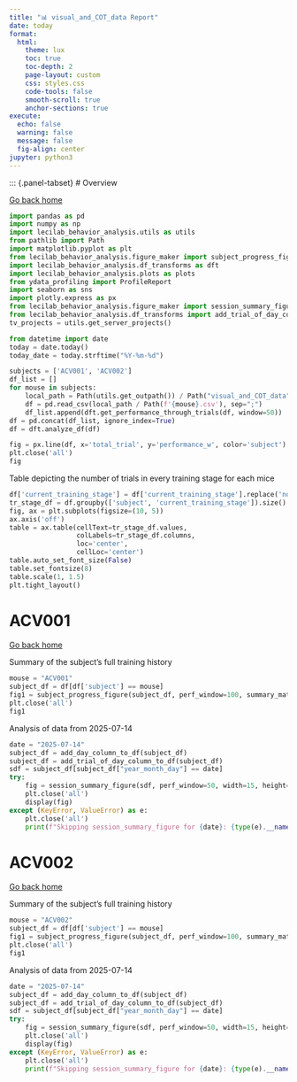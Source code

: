 ```yaml
---
title: "📊 visual_and_COT_data Report"
date: today
format:
  html:
    theme: lux
    toc: true
    toc-depth: 2
    page-layout: custom
    css: styles.css
    code-tools: false
    smooth-scroll: true
    anchor-sections: true
execute:
  echo: false
  warning: false
  message: false
  fig-align: center
jupyter: python3
---
```

::: {.panel-tabset}
# Overview

[Go back home](docs/index.html)

```python
import pandas as pd
import numpy as np
import lecilab_behavior_analysis.utils as utils
from pathlib import Path
import matplotlib.pyplot as plt
from lecilab_behavior_analysis.figure_maker import subject_progress_figure
import lecilab_behavior_analysis.df_transforms as dft
import lecilab_behavior_analysis.plots as plots
from ydata_profiling import ProfileReport
import seaborn as sns
import plotly.express as px
from lecilab_behavior_analysis.figure_maker import session_summary_figure
from lecilab_behavior_analysis.df_transforms import add_trial_of_day_column_to_df, add_day_column_to_df
tv_projects = utils.get_server_projects()

from datetime import date
today = date.today()
today_date = today.strftime("%Y-%m-%d")

subjects = ['ACV001', 'ACV002']
df_list = []
for mouse in subjects:
    local_path = Path(utils.get_outpath()) / Path("visual_and_COT_data") / Path("sessions") / Path(mouse)
    df = pd.read_csv(local_path / Path(f'{mouse}.csv'), sep=";")
    df_list.append(dft.get_performance_through_trials(df, window=50))
df = pd.concat(df_list, ignore_index=True)
df = dft.analyze_df(df)
```

```python
fig = px.line(df, x='total_trial', y='performance_w', color='subject')
plt.close('all')
fig
```

Table depicting the number of trials in every training stage for each mice
```python
df['current_training_stage'] = df['current_training_stage'].replace('not saved', 'Habituation')
tr_stage_df = df.groupby(['subject', 'current_training_stage']).size().unstack(fill_value=0).reset_index()
fig, ax = plt.subplots(figsize=(10, 5))
ax.axis('off')
table = ax.table(cellText=tr_stage_df.values,
                 colLabels=tr_stage_df.columns,
                 loc='center',
                 cellLoc='center')
table.auto_set_font_size(False)
table.set_fontsize(8)
table.scale(1, 1.5)
plt.tight_layout()

```
# ACV001

[Go back home](docs/index.html)

Summary of the subject's full training history
```python
mouse = "ACV001"
subject_df = df[df['subject'] == mouse]
fig1 = subject_progress_figure(subject_df, perf_window=100, summary_matrix_plot=False)
plt.close('all')
fig1
```

Analysis of data from 2025-07-14
```python
date = "2025-07-14"
subject_df = add_day_column_to_df(subject_df)
subject_df = add_trial_of_day_column_to_df(subject_df)
sdf = subject_df[subject_df["year_month_day"] == date]
try:
    fig = session_summary_figure(sdf, perf_window=50, width=15, height=10)
    plt.close('all')
    display(fig)
except (KeyError, ValueError) as e:
    plt.close('all')
    print(f"Skipping session_summary_figure for {date}: {type(e).__name__} - {e}")
```

# ACV002

[Go back home](docs/index.html)

Summary of the subject's full training history
```python
mouse = "ACV002"
subject_df = df[df['subject'] == mouse]
fig1 = subject_progress_figure(subject_df, perf_window=100, summary_matrix_plot=False)
plt.close('all')
fig1
```

Analysis of data from 2025-07-14
```python
date = "2025-07-14"
subject_df = add_day_column_to_df(subject_df)
subject_df = add_trial_of_day_column_to_df(subject_df)
sdf = subject_df[subject_df["year_month_day"] == date]
try:
    fig = session_summary_figure(sdf, perf_window=50, width=15, height=10)
    plt.close('all')
    display(fig)
except (KeyError, ValueError) as e:
    plt.close('all')
    print(f"Skipping session_summary_figure for {date}: {type(e).__name__} - {e}")
```
